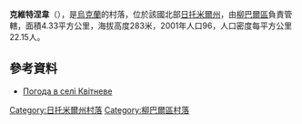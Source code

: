 {{Otheruses|克維特涅韋}}
{{coord|49|54|33|N|27|37|10|E|scale:30000|display=title}}

'''克維特涅韋'''（{{lang-uk|Квітневе}}），是[[烏克蘭|烏克蘭]]的村落，位於該國北部[[日托米爾州|日托米爾州]]，由[[柳巴爾區|柳巴爾區]]負責管轄，面積4.33平方公里，海拔高度283米，2001年人口96，人口密度每平方公里22.15人。

==參考資料==
* [http://weather.in.ua/ua/zhitomirskaja/13223 Погода в селі Квітневе] {{Wayback|url=http://weather.in.ua/ua/zhitomirskaja/13223 |date=20170703015917 }}

{{DEFAULTSORT:Ленінське}}
[[Category:日托米爾州村落|Category:日托米爾州村落]]
[[Category:柳巴爾區村落|Category:柳巴爾區村落]]


{{Zhytomyr-geo-stub}}